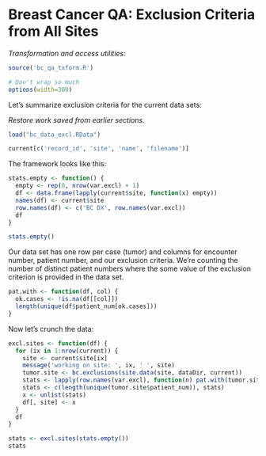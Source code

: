 Breast Cancer QA: Exclusion Criteria from All Sites
===================================================

*Transformation and access utilities:*

```r
source('bc_qa_txform.R')
```


```r
# Don't wrap so much
options(width=300) 
```


Let's summarize exclusion criteria for the current data sets:

*Restore work saved from earlier sections.*

```r
load("bc_data_excl.RData")
```

```r
current[c('record_id', 'site', 'name', 'filename')]
```


The framework looks like this:

```r
stats.empty <- function() {
  empty <- rep(0, nrow(var.excl) + 1)
  df <- data.frame(lapply(current$site, function(x) empty))
  names(df) <- current$site
  row.names(df) <- c('BC DX', row.names(var.excl))
  df
}

stats.empty()
```

Our data set has one row per case (tumor) and columns for encounter number, patient number, and our exclusion criteria. We're counting the number of distinct patient numbers where the some value of the exclusion criterion is provided in the data set.


```r
pat.with <- function(df, col) {
  ok.cases <- !is.na(df[[col]])
  length(unique(df$patient_num[ok.cases]))
}
```

Now let's crunch the data:

```r
excl.sites <- function(df) {
  for (ix in 1:nrow(current)) {
    site <- current$site[ix]
    message('working on site: ', ix, ' ', site)
    tumor.site <- bc.exclusions(site.data(site, dataDir, current))
    stats <- lapply(row.names(var.excl), function(n) pat.with(tumor.site, n))
    stats <- c(length(unique(tumor.site$patient_num)), stats)
    x <- unlist(stats)
    df[, site] <- x
  }
  df
}

stats <- excl.sites(stats.empty())
stats
```